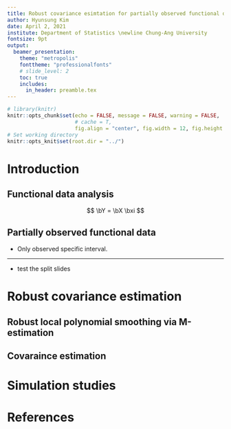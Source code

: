 ```yaml
---
title: Robust covariance esimtation for partially observed functional data
author: Hyunsung Kim
date: April 2, 2021
institute: Department of Statistics \newline Chung-Ang University
fontsize: 9pt
output:
  beamer_presentation:
    theme: "metropolis"
    fonttheme: "professionalfonts"
    # slide_level: 2
    toc: true
    includes:
      in_header: preamble.tex
---
```


```r
# library(knitr)
knitr::opts_chunk$set(echo = FALSE, message = FALSE, warning = FALSE, 
                      # cache = T,
                      fig.align = "center", fig.width = 12, fig.height = 6)
# Set working directory
knitr::opts_knit$set(root.dir = "../")
```


# Introduction

## Functional data analysis
$$
\bY = \bX \bxi
$$

## Partially observed functional data
- Only observed specific interval.

---
- test the split slides


# Robust covariance estimation

## Robust local polynomial smoothing via M-estimation



## Covaraince estimation



# Simulation studies



# References

